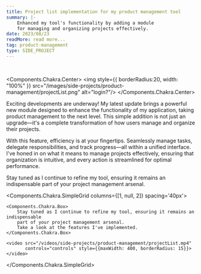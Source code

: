 ```yaml
---
title: Project list implementation for my product management tool
summary: |-
    Enhanced my tool's functionality by adding a module
    for managing and organizing projects effectively.
date: 2023/08/23
readMore: read more...
tag: product-management
type: SIDE_PROJECT
---
```


<br/>

<Components.Chakra.Center>
    <img style={{
        borderRadius:20,
        width: "100%"
    }} src="/images/side-projects/product-management/projectList.png" alt="login?"/>
</Components.Chakra.Center>

Exciting developments are underway!
My latest update brings a powerful new module designed to enhance
the functionality of my application, taking product management to the next level.
This simple addition is not just an upgrade—it's a complete transformation of
how users manage and organize their projects.

With this feature, efficiency is at your fingertips. Seamlessly manage tasks,
delegate responsibilities, and track progress—all within a unified interface.
I've honed in on what it means to manage projects effectively,
ensuring that organization is intuitive, and every action is streamlined
for optimal performance.

Stay tuned as I continue to refine my tool, ensuring it remains an indispensable
part of your project management arsenal.

<Components.Chakra.SimpleGrid columns={[1, null, 2]} spacing='40px'>

    <Components.Chakra.Box>
        Stay tuned as I continue to refine my tool, ensuring it remains an indispensable
        part of your project management arsenal.
        Take a look at the features I've implemented.
    </Components.Chakra.Box>

    <video src="/videos/side-projects/product-management/projectList.mp4"
           controls="controls" style={{maxWidth: 400, borderRadius: 15}}>
    </video>

</Components.Chakra.SimpleGrid>